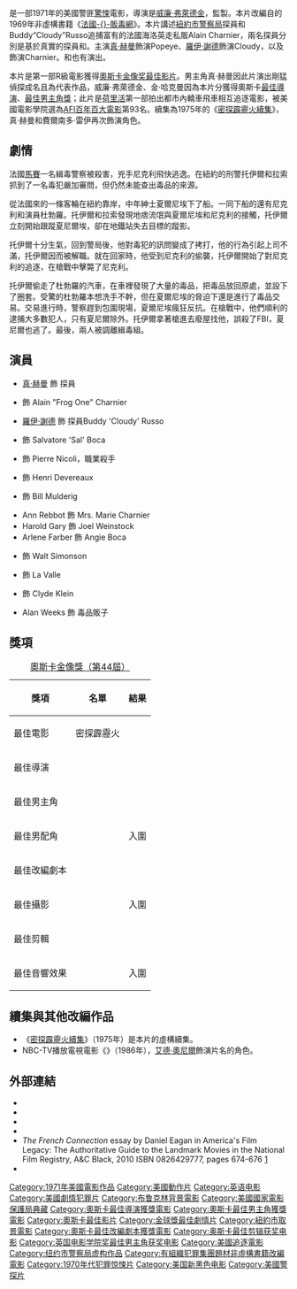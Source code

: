 {{noteTA
|T=zh:霹靂神探; zh-hans:霹雳神探; zh-hant:霹靂神探; zh-cn:法国贩毒网; zh-hk:密探霹靂火; zh-mo:密探霹靂火; zh-tw:霹靂神探; zh-sg:霹雳神探;
|G1=Show
|1=zh:霹靂神探2; zh-hans:霹雳神探2; zh-hant:霹靂神探2; zh-cn:法国贩毒网2; zh-hk:密探霹靂火續集; zh-mo:密探霹靂火續集; zh-tw:霹靂神探續集; zh-sg:霹雳神探2;
}}
{{Infobox Film
| name               = 密探霹靂火
| original_name      = ''{{lang|en|The French Connection}}''
| image              = The French Connection.jpg
| caption            = 
| director           = [[威廉·弗萊德金|威廉·弗萊德金]]
| producer           = {{link-en|菲力普·德安東尼|Philip D'Antoni}}
| writer             = {{link-en|歐內斯特·泰迪曼|Ernest Tidyman}}
| based_on           = 《[[法國販毒網_(書籍)|法國-{}-販毒網]]》<br />作者：{{link-en|羅賓·摩爾|Robin Moore}}
| starring           = [[真·赫曼|真·赫曼]]<br />{{link-en|費爾南多·雷伊|Fernando Rey}}<br />[[羅伊·謝德|羅伊·謝德]]<br />{{link-en|托尼·羅·比安科|Tony Lo Bianco}}<br />{{link-en|Marcel Bozzuffi|Marcel Bozzuffi}}
| music              = {{link-en|唐·艾利斯|Don Ellis}}
| cinematography     = {{link-en|歐文·羅斯曼|Owen Roizman}}
| editing            = {{link-en|傑拉德·B·格林伯格|Gerald B. Greenberg}}
| production_company = 
| distributor        = [[二十世紀福斯|二十世紀福斯]]
| released           = {{Film date|1971|10|9}}{{small|（美國）}}
| runtime            = 104分鐘
| country            = {{美國電影產地}}
| language           = 英语、法语
| budget             = $1,800,000
| gross              = $51,700,000
| preceded_by        = 
| followed_by        = [[密探霹靂火續集|密探霹靂火續集]]
| cn_name            = 法国贩毒网
| hk_name            = 密探霹靂火
| tw_name            = 霹靂神探
}}
{{作品名稱|name=''The French Connection''|hk=密探霹靂火|tw=霹靂神探|cn=法国贩毒网}}是一部1971年的美國警匪[[驚悚|驚悚]]電影，導演是[[威廉·弗萊德金|威廉·弗萊德金]]，{{link-en|菲力普·德安東尼|Philip D'Antoni}}監製。本片改編自{{link-en|羅賓·摩爾|Robin Moore}}的1969年非虛構書籍《[[法國販毒網_(書籍)|法國-{}-販毒網]]》。本片講述[[紐約市警察局|紐約市警察局]]探員{{link-en|Jimmy "Popeye" Doyle|Jimmy "Popeye" Doyle}}和Buddy“Cloudy”Russo追捕富有的法國海洛英走私販Alain Charnier，兩名探員分別是基於真實的探員{{link-en|埃迪·伊根 (美國探員)|Eddie Egan|埃迪·伊根}}和{{link-en|桑尼·格羅索|Sonny Grosso}}。主演[[真·赫曼|真·赫曼]]飾演Popeye、[[羅伊·謝德|羅伊·謝德]]飾演Cloudy，以及{{link-en|費爾南多·雷伊|Fernando Rey}}飾演Charnier。{{link-en|托尼·羅·比安科|Tony Lo Bianco}}和{{link-en|Marcel Bozzuffi|Marcel Bozzuffi}}也有演出。

本片是第一部R級電影獲得[[奧斯卡金像奖最佳影片|奧斯卡金像奖最佳影片]]。男主角真·赫曼因此片演出剛猛偵探成名且為代表作品，威廉·弗萊德金、金·哈克曼因為本片分獲得奧斯卡[[奧斯卡最佳導演獎|最佳導演]]、[[奧斯卡最佳男主角獎|最佳男主角獎]]；此片是[[荷里活|荷里活]]第一部拍出都市內轎車飛車相互追逐電影，被美國電影學院選為[[AFI百年百大電影|AFI百年百大電影]]第93名。續集為1975年的《[[密探霹靂火續集|密探霹靂火續集]]》，真·赫曼和費爾南多·雷伊再次飾演角色。

==劇情==
法國[[馬賽|馬賽]]一名緝毒警察被殺害，兇手尼克利飛快逃逸。在紐約的刑警托伊爾和拉索抓到了一名毒犯嚴加審問，但仍然未能查出毒品的來源。 

從法國來的一條客輪在紐約靠岸，中年紳士夏爾尼埃下了船。一同下船的還有尼克利和演員杜勃羅。托伊爾和拉索發現地痞流氓與夏爾尼埃和尼克利的接觸，托伊爾立刻開始跟蹤夏尼爾埃，卻在地鐵站失去目標的蹤影。 

托伊爾十分生氣，回到警局後，他對毒犯的訊問變成了拷打，他的行為引起上司不滿，托伊爾因而被解職。就在回家時，他受到尼克利的偷襲，托伊爾開始了對尼克利的追逐，在槍戰中擊斃了尼克利。 

托伊爾偷走了杜勃羅的汽車，在車裡發現了大量的毒品，把毒品放回原處，並設下了圈套。受驚的杜勃羅本想洗手不幹，但在夏爾尼埃的脅迫下還是進行了毒品交易。交易進行時，警察趕到包圍現場，夏爾尼埃瘋狂反抗。在槍戰中，他們順利的逮捕大多數犯人，只有夏尼爾除外。托伊爾拿著槍進去廢屋找他，誤殺了FBI，夏尼爾也逃了。最後，兩人被調離緝毒組。

== 演員 ==
* [[真·赫曼|真·赫曼]] 飾 探員{{link-en|Jimmy "Popeye" Doyle|Jimmy "Popeye" Doyle}}
* {{link-en|費爾南多·雷伊|Fernando Rey}} 飾 Alain "Frog One" Charnier
* [[羅伊·謝德|羅伊·謝德]] 飾 探員Buddy 'Cloudy' Russo
* {{link-en|托尼·羅·比安科|Tony Lo Bianco}} 飾 Salvatore 'Sal' Boca
* {{link-en|Marcel Bozzuffi|Marcel Bozzuffi}} 飾 Pierre Nicoli，職業殺手
* {{link-en|Frédéric de Pasquale|Frédéric de Pasquale}} 飾 Henri Devereaux
* {{link-en|比爾·希克曼|Bill Hickman}} 飾 Bill Mulderig
* Ann Rebbot 飾 Mrs. Marie Charnier
* Harold Gary 飾 Joel Weinstock
* Arlene Farber 飾 Angie Boca
* {{link-en|埃迪·伊根 (美國探員)|Eddie Egan|埃迪·伊根}} 飾 Walt Simonson
* {{link-en|André Ernotte|André Ernotte}} 飾 La Valle
* {{link-en|桑尼·格羅索|Sonny Grosso}} 飾 Clyde Klein
* Alan Weeks 飾 毒品販子

==獎項==
{|class="wikitable" width="50%"
|+[[第44屆奧斯卡金像獎|奧斯卡金像獎（第44屆）]]
!獎項!!名單!!結果
|-
|最佳電影||密探霹靂火||{{won}}
|-
|最佳導演||{{lang|en|William Friedkin}}||{{won}}
|-
|最佳男主角||{{lang|en|Gene Hackman}}||{{won}}
|-
|最佳男配角||{{lang|en|Roy Scheider}}||align=center|入圍
|-
|最佳改編劇本||{{lang|en|Ernest Tidyman}}||{{won}}
|-
|最佳攝影||{{lang|en|Owen Roizman}}||align=center|入圍
|-
|最佳剪輯||{{lang|en|Gerald B. Greenberg}}||{{won}}
|-
|最佳音響效果||{{lang|en|Theodore Soderberg}}<br/>{{lang|en|Christopher Newman}}||align=center|入圍
|}

== 續集與其他改編作品 ==
*《[[密探霹靂火續集|密探霹靂火續集]]》（1975年）是本片的虛構續集。
* NBC-TV播放電視電影《{{link-en|Popeye Doyle (film)|Popeye Doyle (film)|Popeye Doyle}}》（1986年），[[艾德·奧尼爾|艾德·奧尼爾]]飾演片名的角色。

==外部連結==
{{wikiquote}}
* {{AFI film|id=53919}}
* {{Amg movie|18617|The French Connection}}
* {{IMDb title|0067116|The French Connection}}
* {{tcmdb title|75646|The French Connection}}
* ''The French Connection'' essay by Daniel Eagan in America's Film Legacy: The Authoritative Guide to the Landmark Movies in the National Film Registry, A&C Black, 2010 ISBN 0826429777, pages 674-676 [https://www.google.com/books/edition/America_s_Film_Legacy/deq3xI8OmCkC?hl=en&sa=X&ved=2ahUKEwiG2-zJzpHsAhUdg3IEHexyAtEQiKUDMBZ6BAgHEAQ]
*{{douban|3013046|密探霹靂火}}

{{金球奖最佳剧情片}}
{{奥斯卡最佳影片奖}}

{{DEFAULTSORT:French Connection, The}}
[[Category:1971年美國電影作品|Category:1971年美國電影作品]]
[[Category:美國動作片|Category:美國動作片]]
[[Category:英语电影|Category:英语电影]]
[[Category:美國劇情犯罪片|Category:美國劇情犯罪片]]
[[Category:布鲁克林背景電影|Category:布鲁克林背景電影]]
[[Category:美國國家電影保護局典藏|Category:美國國家電影保護局典藏]]
[[Category:奧斯卡最佳導演獲獎電影|Category:奧斯卡最佳導演獲獎電影]]
[[Category:奧斯卡最佳男主角獲獎電影|Category:奧斯卡最佳男主角獲獎電影]]
[[Category:奧斯卡最佳影片|Category:奧斯卡最佳影片]]
[[Category:金球獎最佳劇情片|Category:金球獎最佳劇情片]]
[[Category:紐約市取景電影|Category:紐約市取景電影]]
[[Category:奧斯卡最佳改編劇本獲獎電影|Category:奧斯卡最佳改編劇本獲獎電影]]
[[Category:奥斯卡最佳剪辑获奖电影|Category:奥斯卡最佳剪辑获奖电影]]
[[Category:英国电影学院奖最佳男主角获奖电影|Category:英国电影学院奖最佳男主角获奖电影]]
[[Category:美國追逐電影|Category:美國追逐電影]]
[[Category:纽约市警察局虚构作品|Category:纽约市警察局虚构作品]]
[[Category:有組織犯罪集團題材非虛構書籍改編電影|Category:有組織犯罪集團題材非虛構書籍改編電影]]
[[Category:1970年代犯罪惊悚片|Category:1970年代犯罪惊悚片]]
[[Category:美国新黑色电影|Category:美国新黑色电影]]
[[Category:美國警探片|Category:美國警探片]]